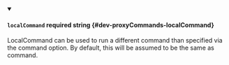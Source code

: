 
<details className="config-field" data-expandable="false" open>
<summary>

#### `localCommand` <span className="config-field-required" data-required="false">required</span> <span className="config-field-type">string</span> <span className="config-field-default"></span> <span className="config-field-enum"></span> {#dev-proxyCommands-localCommand}

LocalCommand can be used to run a different command than specified via the command option. By
default, this will be assumed to be the same as command.

</summary>



</details>
